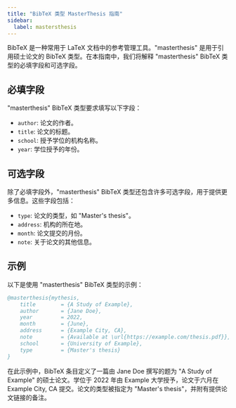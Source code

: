 ```yaml
---
title: "BibTeX 类型 MasterThesis 指南"
sidebar:
  label: mastersthesis
---
```



BibTeX 是一种常用于 LaTeX 文档中的参考管理工具。"masterthesis" 是用于引用硕士论文的 BibTeX 类型。在本指南中，我们将解释 "masterthesis" BibTeX 类型的必填字段和可选字段。

<CiteDrive/>

## 必填字段

"masterthesis" BibTeX 类型要求填写以下字段：

-   `author`: 论文的作者。
-   `title`: 论文的标题。
-   `school`: 授予学位的机构名称。
-   `year`: 学位授予的年份。

## 可选字段

除了必填字段外，"masterthesis" BibTeX 类型还包含许多可选字段，用于提供更多信息。这些字段包括：

-   `type`: 论文的类型，如 "Master's thesis"。
-   `address`: 机构的所在地。
-   `month`: 论文提交的月份。
-   `note`: 关于论文的其他信息。

## 示例

以下是使用 "masterthesis" BibTeX 类型的示例：

```bibtex
@masterthesis{mythesis,
	title        = {A Study of Example},
	author       = {Jane Doe},
	year         = 2022,
	month        = {June},
	address      = {Example City, CA},
	note         = {Available at \url{https://example.com/thesis.pdf}},
	school       = {University of Example},
	type         = {Master's thesis}
}
```

在此示例中，BibTeX 条目定义了一篇由 Jane Doe 撰写的题为 "A Study of Example" 的硕士论文。学位于 2022 年由 Example 大学授予，论文于六月在 Example City, CA 提交。论文的类型被指定为 "Master's thesis"，并附有提供论文链接的备注。
